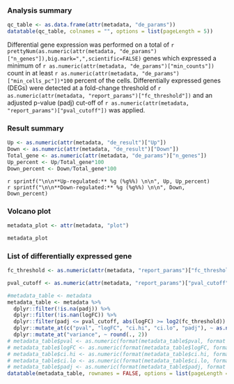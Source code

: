 ### Analysis summary

```r
qc_table <- as.data.frame(attr(metadata, "de_params"))
datatable(qc_table, colnames = "", options = list(pageLength = 5))
```

Differential gene expression was performed on a total of `r prettyNum(as.numeric(attr(metadata, "de_params")["n_genes"]),big.mark=",",scientific=FALSE)` genes which expressed a minimum of `r as.numeric(attr(metadata, "de_params")["min_counts"])` count in at least `r as.numeric(attr(metadata, "de_params")["min_cells_pc"])*100` percent of the cells. Differentially expressed genes (DEGs) were detected at a fold-change threshold of `r as.numeric(attr(metadata, "report_params")["fc_threshold"])` and an adjusted p-value (padj) cut-off of `r as.numeric(attr(metadata, "report_params")["pval_cutoff"])` was applied. 

### Result summary

```r
Up <- as.numeric(attr(metadata, "de_result")["Up"])
Down <- as.numeric(attr(metadata, "de_result")["Down"])
Total_gene <- as.numeric(attr(metadata, "de_params")["n_genes"])
Up_percent <- Up/Total_gene*100
Down_percent <- Down/Total_gene*100
```


`r sprintf("\n\n**Up-regulated:** %g (%g%%) \n\n", Up, Up_percent)`  
`r sprintf("\n\n**Down-regulated:** %g (%g%%) \n\n", Down, Down_percent)` 

### Volcano plot

```r
metadata_plot <- attr(metadata, "plot")
```

<div class = "zoomfig">
```r
metadata_plot
```
</div>


### List of differentially expressed gene

```r
fc_threshold <- as.numeric(attr(metadata, "report_params")["fc_threshold"]) 

pval_cutoff <- as.numeric(attr(metadata, "report_params")["pval_cutoff"])

#metadata_table <- metadata
metadata_table <- metadata %>%
  dplyr::filter(!is.na(padj)) %>%
  dplyr::filter(!is.nan(logFC)) %>%
  dplyr::filter(padj <= pval_cutoff, abs(logFC) >= log2(fc_threshold)) %>%
  dplyr::mutate_at(c("pval", "logFC", "ci.hi", "ci.lo", "padj"), ~ as.numeric(format(., format = "e", digits = 2))) %>%
  dplyr::mutate_at("variance", ~ round(., 2))
# metadata_table$pval <- as.numeric(format(metadata_table$pval, format = "e", digits = 2))
# metadata_table$logFC <- as.numeric(format(metadata_table$logFC, format = "e", digits = 2))
# metadata_table$ci.hi <- as.numeric(format(metadata_table$ci.hi, format = "e", digits = 2))
# metadata_table$ci.lo <- as.numeric(format(metadata_table$ci.lo, format = "e", digits = 2))
# metadata_table$padj <- as.numeric(format(metadata_table$padj, format = "e", digits = 2))
datatable(metadata_table, rownames = FALSE, options = list(pageLength = 10, scrollX=T, autoWidth = TRUE, columnDefs = list(list(width = '500px', targets = 12))), escape = FALSE )
```
